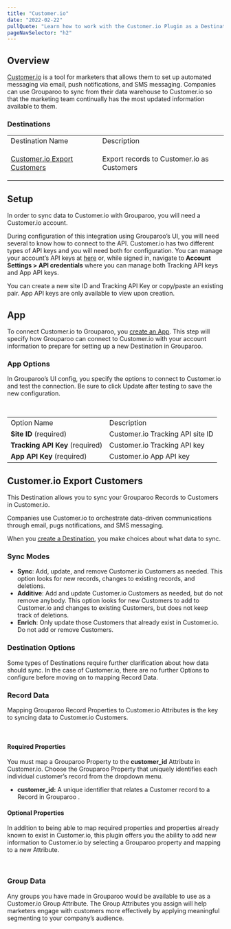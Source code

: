 ```yaml
---
title: "Customer.io"
date: "2022-02-22"
pullQuote: "Learn how to work with the Customer.io Plugin as a Destination."
pageNavSelector: "h2"
---
```


<PluginDocsLinks plugin="Customerio" />

## Overview

[Customer.io](https://customer.io/) is a tool for marketers that allows them to set up automated messaging via email, push notifications, and SMS messaging. Companies can use Grouparoo to sync from their data warehouse to Customer.io so that the marketing team continually has the most updated information available to them.

### Destinations

<table className='docTable'>
<tablebody>
  <tr>
   <td>Destination Name
   </td>
   <td>Description
   </td>
  </tr>
  <tr>
   <td>

<a href="customer.io-export-customers">Customer.io Export Customers</a>
   </td>
   <td>Export records to Customer.io as Customers
   </td>
  </tr>
  </tablebody>
</table>

## Setup

In order to sync data to Customer.io with Grouparoo, you will need a Customer.io account.

During configuration of this integration using Grouparoo’s UI, you will need several to know how to connect to the API. Customer.io has two different types of API keys and you will need both for configuration. You can manage your account’s API keys at [here](https://fly.customer.io/settings/api_credentials) or, while signed in, navigate to **Account Settings > API credentials** where you can manage both Tracking API keys and App API keys.

You can create a new site ID and Tracking API Key or copy/paste an existing pair. App API keys are only available to view upon creation.

## App

To connect Customer.io to Grouparoo, you [create an App](/docs/config/apps). This step will specify how Grouparoo can connect to Customer.io with your account information to prepare for setting up a new Destination in Grouparoo.

### App Options

In Grouparoo’s UI config, you specify the options to connect to Customer.io and test the connection. Be sure to click Update after testing to save the new configuration.

<ImageInBrowserFrame
  src="/images/docs/integrations/customerio/app/options.png"
  alt="Customer.io App Options"
  width={733}
  height={287}
/>

<br />

<table className="docTable">
  <tablebody>
    <tr>
      <td>Option Name</td>
      <td>Description</td>
    </tr>
    <tr>
      <td>
        <strong>Site ID</strong> (required)
      </td>
      <td>Customer.io Tracking API site ID</td>
    </tr>
    <tr>
      <td>
        <strong>Tracking API Key</strong> (required)
      </td>
      <td>Customer.io Tracking API key</td>
    </tr>
    <tr>
      <td>
        <strong>App API Key</strong> (required)
      </td>
      <td>Customer.io App API key</td>
    </tr>
  </tablebody>
</table>

## Customer.io Export Customers

This Destination allows you to sync your Grouparoo Records to Customers in Customer.io.

Companies use Customer.io to orchestrate data-driven communications through email, pugs notifications, and SMS messaging.

When you [create a Destination](/docs/config/destinations), you make choices about what data to sync.

### Sync Modes

- **Sync**: Add, update, and remove Customer.io Customers as needed. This option looks for new records, changes to existing records, and deletions.
- **Additive**: Add and update Customer.io Customers as needed, but do not remove anybody. This option looks for new Customers to add to Customer.io and changes to existing Customers, but does not keep track of deletions.
- **Enrich**: Only update those Customers that already exist in Customer.io. Do not add or remove Customers.

### Destination Options

Some types of Destinations require further clarification about how data should sync. In the case of Customer.io, there are no further Options to configure before moving on to mapping Record Data.

### Record Data

Mapping Grouparoo Record Properties to Customer.io Attributes is the key to syncing data to Customer.io Customers.

<ImageInBrowserFrame
  src="/images/docs/integrations/customerio/export-customers/properties.png"
  alt="Customer.io Export Customers Properties"
  width={733}
  height={378}
/>

<br />

#### Required Properties

You must map a Grouparoo Property to the **customer_id** Attribute in Customer.io. Choose the Grouparoo Property that uniquely identifies each individual customer’s record from the dropdown menu.

- **customer_id:** A unique identifier that relates a Customer record to a Record in Grouparoo .

#### Optional Properties

In addition to being able to map required properties and properties already known to exist in Customer.io, this plugin offers you the ability to add new information to Customer.io by selecting a Grouparoo property and mapping to a new Attribute.

<ImageInBrowserFrame
  src="/images/docs/integrations/customerio/export-customers/optional.png"
  alt="Customer.io Export Customers Optional Properties"
  width={733}
  height={162}
/>

<br />

### Group Data

Any groups you have made in Grouparoo would be available to use as a Customer.io Group Attribute. The Group Attributes you assign will help marketers engage with customers more effectively by applying meaningful segmenting to your company’s audience.

<ImageInBrowserFrame
  src="/images/docs/integrations/customerio/export-customers/groups.png"
  alt="Customer.io Export Customers Groups"
  width={733}
  height={199}
/>

<br />

<PluginDocsIntegrationNotes plugin="Customer.io" />
